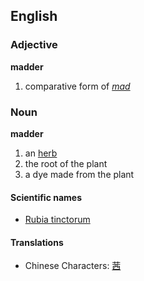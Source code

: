 ==English==
===Adjective===
'''madder'''

# comparative form of ''[[mad]]''

===Noun===
'''madder'''

# an [[herb]]
# the root of the plant
# a dye made from the plant

====Scientific names====
*[[Rubia tinctorum]]

====Translations====
*Chinese Characters: [[茜]]